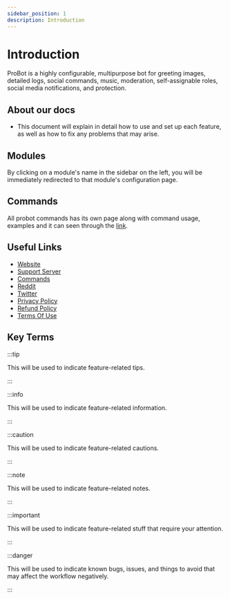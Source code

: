 ```yaml
---
sidebar_position: 1
description: Introduction
---
```


# Introduction  

ProBot is a highly configurable, multipurpose bot for greeting images, detailed logs, social commands, music, moderation, self-assignable roles, social media notifications, and protection.

## About our docs

- This document will explain in detail how to use and set up each feature, as well as how to fix any problems that may arise.

## Modules 

By clicking on a module's name in the sidebar on the left, you will be immediately redirected to that module's configuration page.

## Commands 

All probot commands has its own page along with command usage, examples and it can seen through the [link](https://probot.io/commands).

## Useful Links

- [Website](https://probot.io/)
- [Support Server](https://discord.gg/probot)
- [Commands](https://probot.io/commands)
- [Reddit](https://www.reddit.com/r/probot)
- [Twitter](https://twitter.com/tryProBot)
- [Privacy Policy](https://probot.io/privacy-policy)
- [Refund Policy](https://probot.io/refund-policy)
- [Terms Of Use](https://probot.io/terms-of-use)

## Key Terms

:::tip

This will be used to indicate feature-related tips.

:::

:::info

This will be used to indicate feature-related information.

:::

:::caution

This will be used to indicate feature-related cautions.

:::

:::note

This will be used to indicate feature-related notes.

:::

:::important 

This will be used to indicate feature-related stuff that require your attention.

:::

:::danger 

This will be used to indicate known bugs, issues, and things to avoid that may affect the workflow negatively.

::: 

